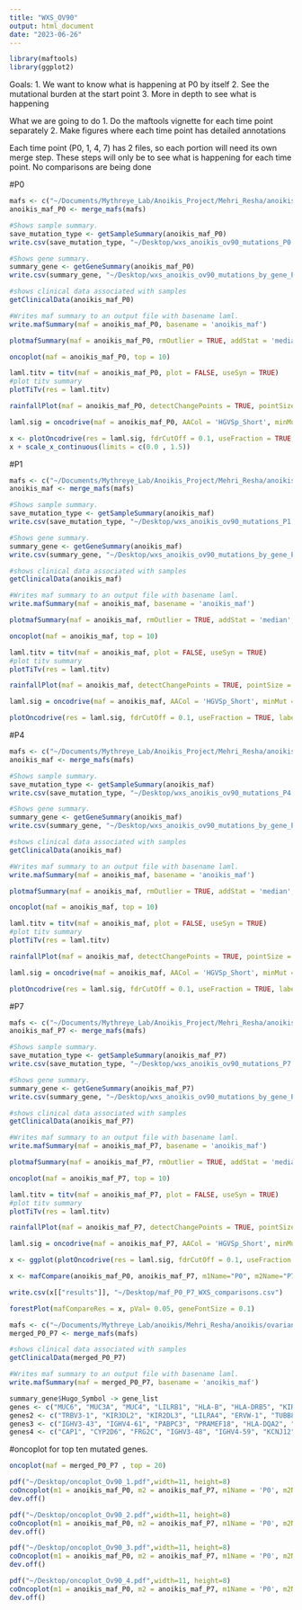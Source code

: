 ```yaml
---
title: "WXS_OV90"
output: html_document
date: "2023-06-26"
---
```

```r
library(maftools)
library(ggplot2)
```

Goals: 
1. We want to know what is happening at P0 by itself 
2. See the mutational burden at the start point 
3. More in depth to see what is happening

What we are going to do
1. Do the maftools vignette for each time point separately
2. Make figures where each time point has detailed annotations 

Each time point (P0, 1, 4, 7) has 2 files, so each portion will need its own merge step. 
These steps will only be to see what is happening for each time point. No comparisons are being done 

#P0
```r
mafs <- c("~/Documents/Mythreye_Lab/Anoikis_Project/Mehri_Resha/anoikis/ovarian_cancer_somatic_variants_mafs/WXS/P0_1.mutect2.vep.maf", "~/Documents/Mythreye_Lab/Anoikis_Project/Mehri_Resha/anoikis/ovarian_cancer_somatic_variants_mafs/WXS/P0_2.mutect2.vep.maf")
anoikis_maf_P0 <- merge_mafs(mafs)
```

```r
#Shows sample summary.
save_mutation_type <- getSampleSummary(anoikis_maf_P0)
write.csv(save_mutation_type, "~/Desktop/wxs_anoikis_ov90_mutations_P0.csv")
```

```r
#Shows gene summary.
summary_gene <- getGeneSummary(anoikis_maf_P0)
write.csv(summary_gene, "~/Desktop/wxs_anoikis_ov90_mutations_by_gene_P0.csv")
```

```r
#shows clinical data associated with samples
getClinicalData(anoikis_maf_P0)
```

```r
#Writes maf summary to an output file with basename laml.
write.mafSummary(maf = anoikis_maf_P0, basename = 'anoikis_maf')
```

```r
plotmafSummary(maf = anoikis_maf_P0, rmOutlier = TRUE, addStat = 'median', dashboard = TRUE, titvRaw = FALSE)
```

```r
oncoplot(maf = anoikis_maf_P0, top = 10)
```

```r
laml.titv = titv(maf = anoikis_maf_P0, plot = FALSE, useSyn = TRUE)
#plot titv summary
plotTiTv(res = laml.titv)
```

```r
rainfallPlot(maf = anoikis_maf_P0, detectChangePoints = TRUE, pointSize = 0.4)
```

```r
laml.sig = oncodrive(maf = anoikis_maf_P0, AACol = 'HGVSp_Short', minMut = 5, pvalMethod = 'zscore')
```

```r
x <- plotOncodrive(res = laml.sig, fdrCutOff = 0.1, useFraction = TRUE, labelSize = 0.5)
x + scale_x_continuous(limits = c(0.0 , 1.5))
```

#P1
```r
mafs <- c("~/Documents/Mythreye_Lab/Anoikis_Project/Mehri_Resha/anoikis/ovarian_cancer_somatic_variants_mafs/WXS/P1_1.mutect2.vep.maf", "~/Documents/Mythreye_Lab/Anoikis_Project/Mehri_Resha/anoikis/ovarian_cancer_somatic_variants_mafs/WXS/P1_2.mutect2.vep.maf")
anoikis_maf <- merge_mafs(mafs)
```

```r
#Shows sample summary.
save_mutation_type <- getSampleSummary(anoikis_maf)
write.csv(save_mutation_type, "~/Desktop/wxs_anoikis_ov90_mutations_P1.csv")
```

```r
#Shows gene summary.
summary_gene <- getGeneSummary(anoikis_maf)
write.csv(summary_gene, "~/Desktop/wxs_anoikis_ov90_mutations_by_gene_P1.csv")
```

```r
#shows clinical data associated with samples
getClinicalData(anoikis_maf)
```

```r
#Writes maf summary to an output file with basename laml.
write.mafSummary(maf = anoikis_maf, basename = 'anoikis_maf')
```

```r
plotmafSummary(maf = anoikis_maf, rmOutlier = TRUE, addStat = 'median', dashboard = TRUE, titvRaw = FALSE)
```

```r
oncoplot(maf = anoikis_maf, top = 10)
```

```r
laml.titv = titv(maf = anoikis_maf, plot = FALSE, useSyn = TRUE)
#plot titv summary
plotTiTv(res = laml.titv)
```

```r
rainfallPlot(maf = anoikis_maf, detectChangePoints = TRUE, pointSize = 0.4)
```

```r
laml.sig = oncodrive(maf = anoikis_maf, AACol = 'HGVSp_Short', minMut = 5, pvalMethod = 'zscore')
```

```r
plotOncodrive(res = laml.sig, fdrCutOff = 0.1, useFraction = TRUE, labelSize = 0.5) + scale_x_continuous(limits= c(0, 1.5))
```

#P4
```r
mafs <- c("~/Documents/Mythreye_Lab/Anoikis_Project/Mehri_Resha/anoikis/ovarian_cancer_somatic_variants_mafs/WXS/P4_1.mutect2.vep.maf", "~/Documents/Mythreye_Lab/Anoikis_Project/Mehri_Resha/anoikis/ovarian_cancer_somatic_variants_mafs/WXS/P4_2.mutect2.vep.maf")
anoikis_maf <- merge_mafs(mafs)
```

```r
#Shows sample summary.
save_mutation_type <- getSampleSummary(anoikis_maf)
write.csv(save_mutation_type, "~/Desktop/wxs_anoikis_ov90_mutations_P4.csv")
```

```r
#Shows gene summary.
summary_gene <- getGeneSummary(anoikis_maf)
write.csv(summary_gene, "~/Desktop/wxs_anoikis_ov90_mutations_by_gene_P4.csv")
```

```r
#shows clinical data associated with samples
getClinicalData(anoikis_maf)
```

```r
#Writes maf summary to an output file with basename laml.
write.mafSummary(maf = anoikis_maf, basename = 'anoikis_maf')
```

```r
plotmafSummary(maf = anoikis_maf, rmOutlier = TRUE, addStat = 'median', dashboard = TRUE, titvRaw = FALSE)
```

```r
oncoplot(maf = anoikis_maf, top = 10)
```

```r
laml.titv = titv(maf = anoikis_maf, plot = FALSE, useSyn = TRUE)
#plot titv summary
plotTiTv(res = laml.titv)
```

```r
rainfallPlot(maf = anoikis_maf, detectChangePoints = TRUE, pointSize = 0.4)
```

```r
laml.sig = oncodrive(maf = anoikis_maf, AACol = 'HGVSp_Short', minMut = 5, pvalMethod = 'zscore')
```

```r
plotOncodrive(res = laml.sig, fdrCutOff = 0.1, useFraction = TRUE, labelSize = 0.5) + scale_x_continuous(limits= c(0, 1.5))
```

#P7
```r
mafs <- c("~/Documents/Mythreye_Lab/Anoikis_Project/Mehri_Resha/anoikis/ovarian_cancer_somatic_variants_mafs/WXS/P7_1.mutect2.vep.maf", "~/Documents/Mythreye_Lab/Anoikis_Project/Mehri_Resha/anoikis/ovarian_cancer_somatic_variants_mafs/WXS/P7_2.mutect2.vep.maf")
anoikis_maf_P7 <- merge_mafs(mafs)
```

```r
#Shows sample summary.
save_mutation_type <- getSampleSummary(anoikis_maf_P7)
write.csv(save_mutation_type, "~/Desktop/wxs_anoikis_ov90_mutations_P7.csv")
```

```r
#Shows gene summary.
summary_gene <- getGeneSummary(anoikis_maf_P7)
write.csv(summary_gene, "~/Desktop/wxs_anoikis_ov90_mutations_by_gene_P7.csv")
```

```r
#shows clinical data associated with samples
getClinicalData(anoikis_maf_P7)
```

```r
#Writes maf summary to an output file with basename laml.
write.mafSummary(maf = anoikis_maf_P7, basename = 'anoikis_maf')
```

```r
plotmafSummary(maf = anoikis_maf_P7, rmOutlier = TRUE, addStat = 'median', dashboard = TRUE, titvRaw = FALSE)
```

```r
oncoplot(maf = anoikis_maf_P7, top = 10)
```

```r
laml.titv = titv(maf = anoikis_maf_P7, plot = FALSE, useSyn = TRUE)
#plot titv summary
plotTiTv(res = laml.titv)
```

```r
rainfallPlot(maf = anoikis_maf_P7, detectChangePoints = TRUE, pointSize = 0.4)
```

```r
laml.sig = oncodrive(maf = anoikis_maf_P7, AACol = 'HGVSp_Short', minMut = 5, pvalMethod = 'zscore')
```

```r
x <- ggplot(plotOncodrive(res = laml.sig, fdrCutOff = 0.1, useFraction = TRUE, labelSize = 0.5)) + geom_point() 
```

```r
x <- mafCompare(anoikis_maf_P0, anoikis_maf_P7, m1Name="P0", m2Name="P7", minMut= 0)
```

```r
write.csv(x[["results"]], "~/Desktop/maf_P0_P7_WXS_comparisons.csv")
```

```r
forestPlot(mafCompareRes = x, pVal= 0.05, geneFontSize = 0.1)
```

```r
mafs <- c("~/Documents/Mythreye_Lab/anoikis/Mehri_Resha/anoikis/ovarian_cancer_somatic_variants_mafs/WXS/P0_1.mutect2.vep.maf", "~/Documents/Mythreye_Lab/anoikis/Mehri_Resha/anoikis/ovarian_cancer_somatic_variants_mafs/WXS/P0_2.mutect2.vep.maf", "~/Documents/Mythreye_Lab/anoikis/Mehri_Resha/anoikis/ovarian_cancer_somatic_variants_mafs/WXS/P7_1.mutect2.vep.maf", "~/Documents/Mythreye_Lab/anoikis/Mehri_Resha/anoikis/ovarian_cancer_somatic_variants_mafs/WXS/P7_2.mutect2.vep.maf")
merged_P0_P7 <- merge_mafs(mafs)
```
```r
#shows clinical data associated with samples
getClinicalData(merged_P0_P7)
```

```r
#Writes maf summary to an output file with basename laml.
write.mafSummary(maf = merged_P0_P7, basename = 'anoikis_maf')
```

```r
summary_gene$Hugo_Symbol -> gene_list
genes <- c("MUC6", "MUC3A", "MUC4", "LILRB1", "HLA-B", "HLA-DRB5", "KIR2DL4", "LILRB2", "MUC12", "MUC16", "LILRA1", "HLA-DRB1",  "HRNR", "LILRA2", "TAS2R31", "TAS2R46", "OR8U1", "KIR2DL1", "PRSS1", "HLA-DQB1", "HLA-A", "HLA-C", "IGHV1-2", "OR9G1")
genes2 <- c("TRBV3-1", "KIR3DL2", "KIR2DL3", "LILRA4", "ERVW-1", "TUBB8B", "CNN2", "HLA-DQA1", "FCGBP", "GSTT4", "IGLV5-45", "SIRPA", "GOLGA6L2", "PRSS3", "TAS2R19", "IGHV1-69", "ZNF717", "AHNAK2", "IGLV5-48", "MUC20", "SLC25A5", "TAS2R43", "FAM90A23P", "GOLGA6L10", "IGHV3-20")
genes3 <- c("IGHV3-43", "IGHV4-61", "PABPC3", "PRAMEF18", "HLA-DQA2", "IGHV1-46", "ANKRD36C", "GPRIN2", "IGHV4-31", "RT18", "MICA", "PSPH", "HLA-DPB1", "HLA-DQB2", "HTT", "KRTAP4-11", "LILRA6", "NBPF1", "PABPC1", "GBP4", "LRRC37A3", "OR10G2", "PRAMEF5", "TAS2R30", "KIR3DL1")
genes4 <- c("CAP1", "CYP2D6", "FRG2C", "IGHV3-48", "IGHV4-59", "KCNJ12", "LILRB3", "MTCH2", "RIMBP3", "TNXB", "AGAP4", "ANKRD36", "PLIN4", "C1orf87", "CRYBG2", "DNAH14", "FAM186A", "FMN2", "GOLGA6L6", "IGHV2-5", "IGHV3-21", "KIR2DS4", "NPIPB11", "OR2T2", "PCDHA4", "PCLO")
```


#oncoplot for top ten mutated genes.
```r
oncoplot(maf = merged_P0_P7 , top = 20)
```

```r
pdf("~/Desktop/oncoplot_Ov90_1.pdf",width=11, height=8)
coOncoplot(m1 = anoikis_maf_P0, m2 = anoikis_maf_P7, m1Name = 'P0', m2Name = 'P7', genes= genes, removeNonMutated = TRUE)
dev.off()
```

```r
pdf("~/Desktop/oncoplot_Ov90_2.pdf",width=11, height=8)
coOncoplot(m1 = anoikis_maf_P0, m2 = anoikis_maf_P7, m1Name = 'P0', m2Name = 'P7', genes= genes2, removeNonMutated = TRUE)
dev.off()
```

```r
pdf("~/Desktop/oncoplot_Ov90_3.pdf",width=11, height=8)
coOncoplot(m1 = anoikis_maf_P0, m2 = anoikis_maf_P7, m1Name = 'P0', m2Name = 'P7', genes= genes3, removeNonMutated = TRUE)
dev.off()
```

```r
pdf("~/Desktop/oncoplot_Ov90_4.pdf",width=11, height=8)
coOncoplot(m1 = anoikis_maf_P0, m2 = anoikis_maf_P7, m1Name = 'P0', m2Name = 'P7', genes= genes4, removeNonMutated = TRUE)
dev.off()
```
